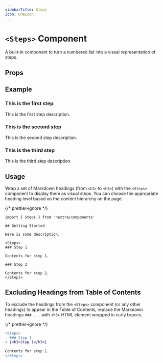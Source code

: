 ```yaml
---
sidebarTitle: Steps
icon: OneIcon
---
```



# `<Steps>` Component

A built-in component to turn a numbered list into a visual representation of
steps.

## Props

<TSDoc componentName="Steps" groupKeys="ComponentProps<'div'>" />

## Example

<Steps>

### This is the first step

This is the first step description.

### This is the second step

This is the second step description.

### This is the third step

This is the third step description.

</Steps>

## Usage

Wrap a set of Markdown headings (from `<h2>` to `<h6>`) with the `<Steps>`
component to display them as visual steps. You can choose the appropriate
heading level based on the content hierarchy on the page.

{/* prettier-ignore */}
```mdx filename="MDX" {7-15}
import { Steps } from 'nextra/components'

## Getting Started

Here is some description.

<Steps>
### Step 1

Contents for step 1.

### Step 2

Contents for step 2.
</Steps>
```

## Excluding Headings from Table of Contents

To exclude the headings from the `<Steps>` component (or any other headings) to
appear in the Table of Contents, replace the Markdown headings `### ...` with
`<h3>` HTML element wrapped in curly braces.

{/* prettier-ignore */}
```diff filename="MDX"
<Steps>
- ### Step 1
+ {<h3>Step 1</h3>}

Contents for step 1.
</Steps>
```
